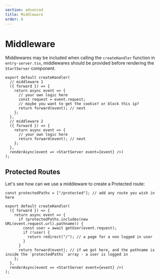 ```yaml
---
section: advanced
title: Middleware
order: 8
---
```


# Middleware

Middlewares may be included when calling the `createHandler` function in `entry-server.tsx`, middlewares should be provided before rendering the `StartServer` component.

```tsx
export default createHandler(
  // middleware 1
  ({ forward }) => {
    return async event => {
      // your own logic here
      const request = event.request;
      // maybe you want to get the cookie? or block this ip?
      return forward(event); // next
    };
  },
  // middleware 2
  ({ forward }) => {
    return async event => {
      // your own logic here
      return forward(event); // next
    };
  },
  renderAsync(event => <StartServer event={event} />)
);
```

## Protected Routes

Let's see how can we use a middleware to create a Protected route:

```tsx
const protectedPaths = ["/protected"]; // add any route you wish in here

export default createHandler(
  ({ forward }) => {
    return async event => {
      if (protectedPaths.includes(new URL(event.request.url).pathname)) {
        const user = await getUser(event.request);
        if (!user) {
          return redirect("/"); // a page for a non logged in user
        }
      }
      return forward(event); // if we got here, and the pathname is inside the `protectedPaths` array - a user is logged in
    };
  },
  renderAsync(event => <StartServer event={event} />)
);
```
